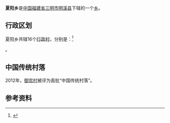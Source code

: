 {{中国乡级行政区
| 行政区全称 = 夏阳乡
| 景观照片文件名 = 
| 景观照片描述 = 
| 汉语拼音 = 
| 通用拼音 = 
| 注音符號 = 
| 其它标音类型1 = 
| 其它标音1 = 
| 其它标音类型2 = 
| 其它标音2 = 
| 其它语言类型1 = 
| 其它语言地名1 = 
| 其它语言类型2 = 
| 其它语言地名2 = 
| 上级行政区 = [[福建省|福建省]][[三明市|三明市]][[明溪县|明溪县]]
| 行政区类别 = [[乡|乡]]
| 行政区划代码 = 
| 地理坐标 = 
| 总面积 = 
| 户籍人口 = 
| 户籍人口年份 = 
| 常住人口 = 
| 常住人口年份 = 
| 人口密度 = 
| 行政区划 = 
| 官方网站 = 
| 政府驻地 = 
| 邮政编码 = 
| 电话区号 = 598
| 毗邻行政区 = 
| 位置图文件名 = 
| 位置图描述 = 
}}
'''夏阳乡'''是[[中华人民共和国|中国]][[福建省|福建省]][[三明市|三明市]][[明溪县|明溪县]]下辖的一个[[乡|乡]]。

== 行政区划 ==

夏阳乡共辖16个[[行政村|行政村]]，分别是：<ref>{{PRC admin/ref sgc|35/04/21/202/000}}</ref>

{{PRC admin/children|35/04/21/202/000}}。

==中国传统村落==
2012年，[[御帘村|御帘村]]被评为首批“中国传统村落”。

== 参考资料 ==
{{reflist}}

{{PRC admin/navcat|35/04/21/202/000}}